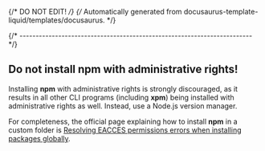 {/* DO NOT EDIT! */}
{/* Automatically generated from docusaurus-template-liquid/templates/docusaurus. */}

{/* ------------------------------------------------------------------------ */}

## Do not install npm with administrative rights!

Installing **npm** with administrative rights is strongly discouraged,
as it results in all other CLI programs (including **xpm**)
being installed with administrative rights as well.
Instead, use a Node.js version manager.

For completeness, the official page explaining how to install **npm** in
a custom folder is
[Resolving EACCES permissions errors when installing packages globally](https://docs.npmjs.com/getting-started/fixing-npm-permissions).
